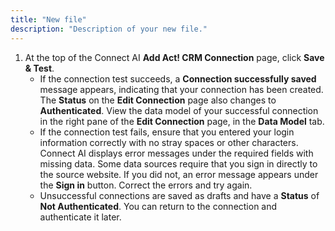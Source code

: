 ```yaml
---
title: "New file"
description: "Description of your new file."
---
```


1. At the top of the Connect AI **Add Act! CRM Connection** page, click **Save & Test**.
   - If the connection test succeeds, a **Connection successfully saved** message appears, indicating that your connection has been created. The **Status** on the **Edit Connection** page also changes to **Authenticated**. View the data model of your successful connection in the right pane of the **Edit Connection** page, in the **Data Model** tab.
   - If the connection test fails, ensure that you entered your login information correctly with no stray spaces or other characters. Connect AI displays error messages under the required fields with missing data. Some data sources require that you sign in directly to the source website. If you did not, an error message appears under the **Sign in** button. Correct the errors and try again.
   - Unsuccessful connections are saved as drafts and have a **Status** of **Not Authenticated**. You can return to the connection and authenticate it later.